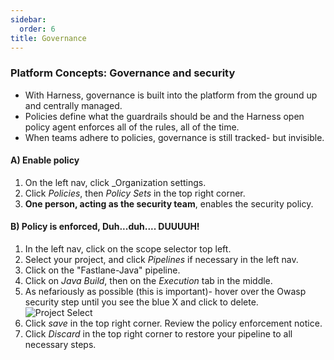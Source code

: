 ```yaml
---
sidebar:
  order: 6
title: Governance
---
```


### Platform Concepts: Governance and security

- With Harness, governance is built into the platform from the ground up and centrally managed.
- Policies define what the guardrails should be and the Harness open policy agent enforces all of the rules, all of the time.
- When teams adhere to policies, governance is still tracked- but invisible.

#### A) Enable policy

1. On the left nav, click \_Organization settings.
1. Click _Policies_, then _Policy Sets_ in the top right corner.
1. **One person, acting as the security team**, enables the security policy.

#### B) Policy is enforced, Duh...duh.... DUUUUH!

1. In the left nav, click on the scope selector top left.
1. Select your project, and click _Pipelines_ if necessary in the left nav.
1. Click on the "Fastlane-Java" pipeline.
1. Click on _Java Build_, then on the _Execution_ tab in the middle.
1. As nefariously as possible (this is important)- hover over the Owasp security step until you see the blue X and click to delete.
   ![Project Select](/images/nefarious.png)
1. Click _save_ in the top right corner. Review the policy enforcement notice.
1. Click _Discard_ in the top right corner to restore your pipeline to all necessary steps.
